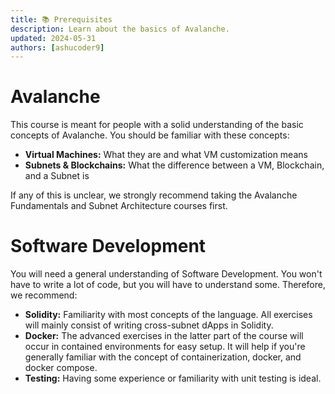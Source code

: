 ```yaml
---
title: 📚 Prerequisites
description: Learn about the basics of Avalanche.
updated: 2024-05-31
authors: [ashucoder9]
---
```


# Avalanche
This course is meant for people with a solid understanding of the basic concepts of Avalanche. You should be familiar with these concepts:

- **Virtual Machines:** What they are and what VM customization means
- **Subnets & Blockchains:** What the difference between a VM, Blockchain, and a Subnet is

If any of this is unclear, we strongly recommend taking the Avalanche Fundamentals and Subnet Architecture courses first.

# Software Development

You will need a general understanding of Software Development. You won't have to write a lot of code, but you will have to understand some. Therefore, we recommend:

- **Solidity:** Familiarity with most concepts of the language. All exercises will mainly consist of writing cross-subnet dApps in Solidity.
- **Docker:** The advanced exercises in the latter part of the course will occur in contained environments for easy setup. It will help if you're generally familiar with the concept of containerization, docker, and docker compose.
- **Testing:** Having some experience or familiarity with unit testing is ideal.